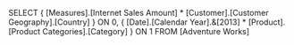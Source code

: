 SELECT
   { [Measures].[Internet Sales Amount] *
     [Customer].[Customer Geography].[Country]
   } ON 0,
   { [Date].[Calendar Year].&[2013] *
     [Product].[Product Categories].[Category]
   } ON 1
FROM
   [Adventure Works]